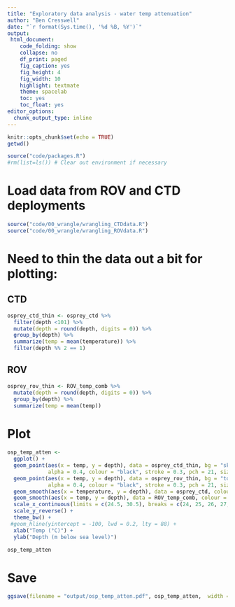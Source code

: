 ```yaml
---
title: "Exploratory data analysis - water temp attenuation"
author: "Ben Cresswell"
date: "`r format(Sys.time(), '%d %B, %Y')`"
output: 
 html_document:
    code_folding: show
    collapse: no
    df_print: paged
    fig_caption: yes
    fig_height: 4
    fig_width: 10
    highlight: textmate
    theme: spacelab
    toc: yes
    toc_float: yes
editor_options: 
  chunk_output_type: inline
---
```



```r
knitr::opts_chunk$set(echo = TRUE)
getwd()
```


```r
source("code/packages.R")
#rm(list=ls()) # Clear out environment if necessary
```


# Load data from ROV and CTD deployments
```r
source("code/00_wrangle/wrangling_CTDdata.R")
source("code/00_wrangle/wrangling_ROVdata.R")
```


# Need to thin the data out a bit for plotting:
## CTD

```r
osprey_ctd_thin <- osprey_ctd %>% 
  filter(depth <101) %>% 
  mutate(depth = round(depth, digits = 0)) %>% 
  group_by(depth) %>% 
  summarize(temp = mean(temperature)) %>% 
  filter(depth %% 2 == 1)
```


## ROV
```r
osprey_rov_thin <- ROV_temp_comb %>% 
  mutate(depth = round(depth, digits = 0)) %>% 
  group_by(depth) %>% 
  summarize(temp = mean(temp))
```


# Plot
```r
osp_temp_atten <- 
  ggplot() +
  geom_point(aes(x = temp, y = depth), data = osprey_ctd_thin, bg = "skyblue", 
             alpha = 0.4, colour = "black", stroke = 0.3, pch = 21, size = 2, position = "jitter") +
  geom_point(aes(x = temp, y = depth), data = osprey_rov_thin, bg = "tomato", 
             alpha = 0.4, colour = "black", stroke = 0.3, pch = 21, size = 2) +
  geom_smooth(aes(x = temperature, y = depth), data = osprey_ctd, colour = "dodgerblue", method = "loess", formula = 'y ~ poly(x)') +
  geom_smooth(aes(x = temp, y = depth), data = ROV_temp_comb, colour = "red", method = "loess", formula = 'y ~ poly(x)') +
  scale_x_continuous(limits = c(24.5, 30.5), breaks = c(24, 25, 26, 27, 28, 29, 30)) +
  scale_y_reverse() +
  theme_bw() +
 #geom_hline(yintercept = -100, lwd = 0.2, lty = 88) +
  xlab("Temp (°C)") + 
  ylab("Depth (m below sea level)")

osp_temp_atten
```

# Save
```r
ggsave(filename = "output/osp_temp_atten.pdf", osp_temp_atten,  width = 120, height = 60, units = "mm", dpi = 300)
```






